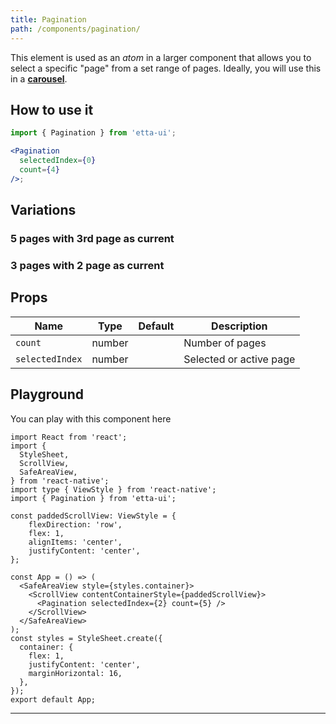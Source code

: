 ```yaml
---
title: Pagination
path: /components/pagination/
---
```



This element is used as an *atom* in a larger component that allows you to select a specific "page" from a set range of pages. Ideally, you will use this in a **[carousel](/docs/components/carousel)**.

## How to use it

```jsx
import { Pagination } from 'etta-ui';

<Pagination
  selectedIndex={0}
  count={4}
/>;
```

## Variations

### 5 pages with 3rd page as current

<View>
  <Pagination selectedIndex={2} count={5} />
</View>

### 3 pages with 2 page as current

<View>
  <Pagination selectedIndex={1} count={3} />
</View>

## Props

<div className='table-responsive'>

| Name           | Type                                   | Default   | Description                                                                                                                                         |
| -------------- | -------------------------------------- | --------- | --------------------------------------------------------------------------------------------------------------------------------------------------- |
| `count`        | number                                 |           | Number of pages                                                                                                                        |
| `selectedIndex`     | number                            |           | Selected or active page                                                                                                                          |

</div>

## Playground

You can play with this component here

```SnackPlayer name=Pagination%20Example
import React from 'react';
import {
  StyleSheet,
  ScrollView,
  SafeAreaView,
} from 'react-native';
import type { ViewStyle } from 'react-native';
import { Pagination } from 'etta-ui';

const paddedScrollView: ViewStyle = {
    flexDirection: 'row',
    flex: 1,
    alignItems: 'center',
    justifyContent: 'center',
};

const App = () => (
  <SafeAreaView style={styles.container}>
    <ScrollView contentContainerStyle={paddedScrollView}>
      <Pagination selectedIndex={2} count={5} />
    </ScrollView>
  </SafeAreaView>
);
const styles = StyleSheet.create({
  container: {
    flex: 1,
    justifyContent: 'center',
    marginHorizontal: 16,
  },
});
export default App;
```

---
